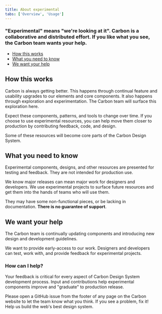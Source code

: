 ```yaml
---
title: About experimental
tabs: ['Overview', 'Usage']
---
```


### "Experimental" means "we're looking at it". Carbon is a collaborative and distributed effort. If you like what you see, the Carbon team wants your help.

<AnchorLinks>

- [How this works](#how-this-works)
- [What you need to know](#what-are-experimental-resources)
- [We want your help](#we-want-your-help)

</AnchorLinks>

## How this works

Carbon is always getting better. This happens through continual feature and usability upgrades to our elements and core components. It also happens through exploration and experimentation. The Carbon team will surface this exploration here. 

Expect these components, patterns, and tools to change over time. If you choose to use experimental resources, you can help move them closer to production by contributing feedback, code, and design.

Some of these resources will become core parts of the Carbon Design System.


## What you need to know

Experimental components, designs, and other resources are presented for testing and feedback. They are not intended for production use.

We know major releases can mean major work for designers and developers. We use experimental projects to surface future resources and get them into the hands of teams who will use them. 

They may have some non-functional pieces, or be lacking in documentation. **There is no guarantee of support**.

## We want your help

The Carbon team is continually updating components and introducing new design and development guidelines.  

We want to provide early-access to our work. Designers and developers can test, work with, and provide feedback for experimental projects.

### How can I help?

Your feedback is critical for every aspect of Carbon Design System development process. Input and contributions help experimental components improve and "graduate" to production release. 

Please open a GitHub issue from the footer of any page on the Carbon website to let the team know what you think. If you see a problem, fix it! Help us build the web's best design system.